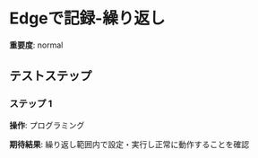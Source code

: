 # Edgeで記録-繰り返し

**重要度**: normal

## テストステップ

### ステップ 1

**操作**: プログラミング

**期待結果**:
繰り返し範囲内で設定・実行し正常に動作することを確認

